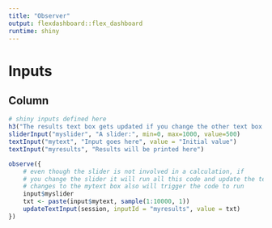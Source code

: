 ```yaml
---
title: "Observer"
output: flexdashboard::flex_dashboard
runtime: shiny
---
```


# Inputs

## Column

```r
# shiny inputs defined here
h3("The results text box gets updated if you change the other text box OR the slider.")
sliderInput("myslider", "A slider:", min=0, max=1000, value=500)
textInput("mytext", "Input goes here", value = "Initial value")
textInput("myresults", "Results will be printed here")
```
 
    
```r
observe({
    # even though the slider is not involved in a calculation, if
    # you change the slider it will run all this code and update the text box
    # changes to the mytext box also will trigger the code to run
    input$myslider
    txt <- paste(input$mytext, sample(1:10000, 1))
    updateTextInput(session, inputId = "myresults", value = txt)  
})
```
    
    
    